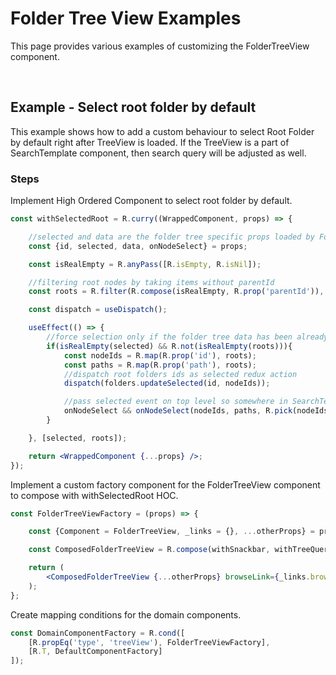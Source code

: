 
<Meta title="Examples/Components/FoldersView/README"/>

# Folder Tree View Examples

This page provides various examples of customizing the FolderTreeView component.

<br/>

## Example - Select root folder by default

This example shows how to add a custom behaviour to select Root Folder by default right after TreeView is loaded.
If the TreeView is a part of SearchTemplate component, then search query will be adjusted as well.

### Steps

Implement High Ordered Component to select root folder by default.

```jsx
const withSelectedRoot = R.curry((WrappedComponent, props) => {

    //selected and data are the folder tree specific props loaded by FolderTree Component
    const {id, selected, data, onNodeSelect} = props;

    const isRealEmpty = R.anyPass([R.isEmpty, R.isNil]);

    //filtering root nodes by taking items without parentId
    const roots = R.filter(R.compose(isRealEmpty, R.prop('parentId')), R.values(data));

    const dispatch = useDispatch();

    useEffect(() => {
        //force selection only if the folder tree data has been already loaded but nothing is selected yet
        if(isRealEmpty(selected) && R.not(isRealEmpty(roots))){
            const nodeIds = R.map(R.prop('id'), roots);
            const paths = R.map(R.prop('path'), roots);
            //dispatch root folders ids as selected redux action
            dispatch(folders.updateSelected(id, nodeIds));

            //pass selected event on top level so somewhere in SearchTemplate it will be handled as a query criteria
            onNodeSelect && onNodeSelect(nodeIds, paths, R.pick(nodeIds, data));
        }

    }, [selected, roots]);

    return <WrappedComponent {...props} />;
});
```

Implement a custom factory component for the FolderTreeView component to compose with withSelectedRoot HOC.

```jsx
const FolderTreeViewFactory = (props) => {

    const {Component = FolderTreeView, _links = {}, ...otherProps} = props;

    const ComposedFolderTreeView = R.compose(withSnackbar, withTreeQueryLoader, withSelectedRoot)(Component);

    return (
        <ComposedFolderTreeView {...otherProps} browseLink={_links.browse}/>
    );
};
```

Create mapping conditions for the domain components.

```jsx
const DomainComponentFactory = R.cond([
	[R.propEq('type', 'treeView'), FolderTreeViewFactory],
	[R.T, DefaultComponentFactory]
]);
```



